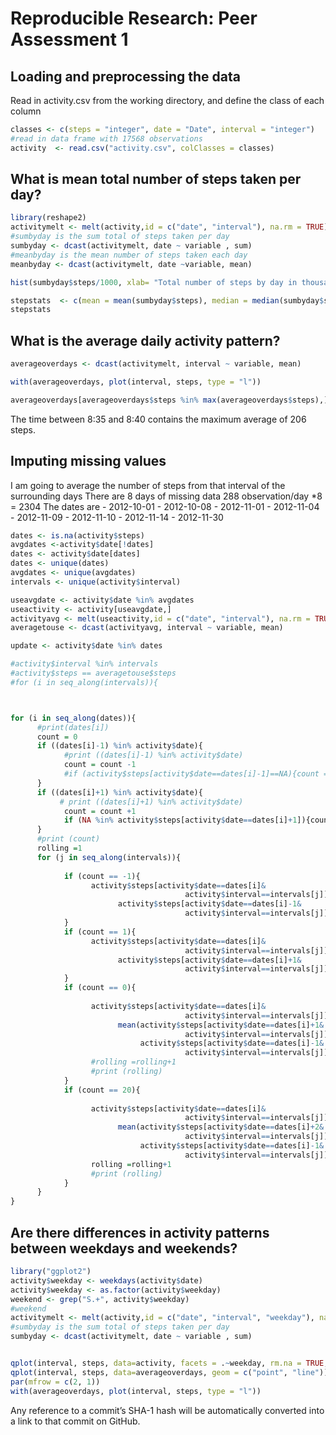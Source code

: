 # Reproducible Research: Peer Assessment 1


## Loading and preprocessing the data

Read in activity.csv from the working directory, and define the class of each column

```r
classes <- c(steps = "integer", date = "Date", interval = "integer")
#read in data frame with 17568 observations
activity  <- read.csv("activity.csv", colClasses = classes)
```


## What is mean total number of steps taken per day?

```r
library(reshape2)
activitymelt <- melt(activity,id = c("date", "interval"), na.rm = TRUE)
#sumbyday is the sum total of steps taken per day
sumbyday <- dcast(activitymelt, date ~ variable , sum)
#meanbyday is the mean number of steps taken each day
meanbyday <- dcast(activitymelt, date ~variable, mean)

```

```r
hist(sumbyday$steps/1000, xlab= "Total number of steps by day in thousands", main = NULL, breaks = 15)
```

```r

stepstats  <- c(mean = mean(sumbyday$steps), median = median(sumbyday$steps))
stepstats
```



## What is the average daily activity pattern?
```r
averageoverdays <- dcast(activitymelt, interval ~ variable, mean)

with(averageoverdays, plot(interval, steps, type = "l"))

averageoverdays[averageoverdays$steps %in% max(averageoverdays$steps),]

```
The time between 8:35 and 8:40 contains the maximum average of 206 steps.

## Imputing missing values
I am going to average the number of steps from that interval of the surrounding days
There are 8 days of missing data 288 observation/day *8 = 2304
The dates are 
- 2012-10-01
- 2012-10-08
- 2012-11-01
- 2012-11-04
- 2012-11-09
- 2012-11-10
- 2012-11-14
- 2012-11-30

```r
dates <- is.na(activity$steps)
avgdates <-activity$date[!dates]
dates <- activity$date[dates]
dates <- unique(dates)
avgdates <- unique(avgdates)
intervals <- unique(activity$interval)

useavgdate <- activity$date %in% avgdates
useactivity <- activity[useavgdate,]
activityavg <- melt(useactivity,id = c("date", "interval"), na.rm = TRUE)
averagetouse <- dcast(activityavg, interval ~ variable, mean)

update <- activity$date %in% dates

#activity$interval %in% intervals
#activity$steps == averagetouse$steps
#for (i in seq_along(intervals)){



for (i in seq_along(dates)){
      #print(dates[i])
      count = 0
      if ((dates[i]-1) %in% activity$date){
            #print ((dates[i]-1) %in% activity$date)
            count = count -1
            #if (activity$steps[activity$date==dates[i]-1]==NA){count = -10}
      }
      if ((dates[i]+1) %in% activity$date){
           # print ((dates[i]+1) %in% activity$date)
            count = count +1
            if (NA %in% activity$steps[activity$date==dates[i]+1]){count = +20}
      }
      #print (count)
      rolling =1
      for (j in seq_along(intervals)){
      
            if (count == -1){
                  activity$steps[activity$date==dates[i]&
                                       activity$interval==intervals[j]] <- 
                        activity$steps[activity$date==dates[i]-1&
                                       activity$interval==intervals[j]]
            }
            if (count == 1){
                  activity$steps[activity$date==dates[i]&
                                       activity$interval==intervals[j]] <- 
                        activity$steps[activity$date==dates[i]+1&
                                       activity$interval==intervals[j]]
            }
            if (count == 0){
                  
                  activity$steps[activity$date==dates[i]&
                                       activity$interval==intervals[j]] <- 
                        mean(activity$steps[activity$date==dates[i]+1&
                                       activity$interval==intervals[j]],
                             activity$steps[activity$date==dates[i]-1&
                                       activity$interval==intervals[j]])
                  #rolling =rolling+1
                  #print (rolling)
            }
            if (count == 20){
                  
                  activity$steps[activity$date==dates[i]&
                                       activity$interval==intervals[j]] <- 
                        mean(activity$steps[activity$date==dates[i]+2&
                                       activity$interval==intervals[j]],
                             activity$steps[activity$date==dates[i]-1&
                                       activity$interval==intervals[j]])
                  rolling =rolling+1
                  #print (rolling)
            }
      }
}


```


## Are there differences in activity patterns between weekdays and weekends?
```r
library("ggplot2")
activity$weekday <- weekdays(activity$date)
activity$weekday <- as.factor(activity$weekday)
weekend <- grep("S.+", activity$weekday)
#weekend
activitymelt <- melt(activity,id = c("date", "interval", "weekday"), na.rm = TRUE)
#sumbyday is the sum total of steps taken per day
sumbyday <- dcast(activitymelt, date ~ variable , sum)


qplot(interval, steps, data=activity, facets = .~weekday, rm.na = TRUE, geom = "line")
qplot(interval, steps, data=averageoverdays, geom = c("point", "line"))
par(mfrow = c(2, 1))
with(averageoverdays, plot(interval, steps, type = "l"))

```
Any reference to a commit’s SHA-1 hash will be automatically converted into a link to that commit on GitHub.
